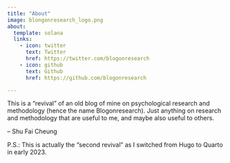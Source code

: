 ```yaml
---
title: "About"
image: blongonresearch_logo.png
about:
  template: solana
  links:
    - icon: twitter
      text: Twitter
      href: https://twitter.com/blogonresearch
    - icon: github
      text: Github
      href: https://github.com/blogonresearch

---
```


This is a "revival" of an old blog of mine on psychological research and methodology (hence the name Blogonresearch). Just anything on research and methodology that are useful to me, and maybe also useful to others.

-- Shu Fai Cheung

P.S.: This is actually the "second revival" as I switched from Hugo to Quarto in early 2023.